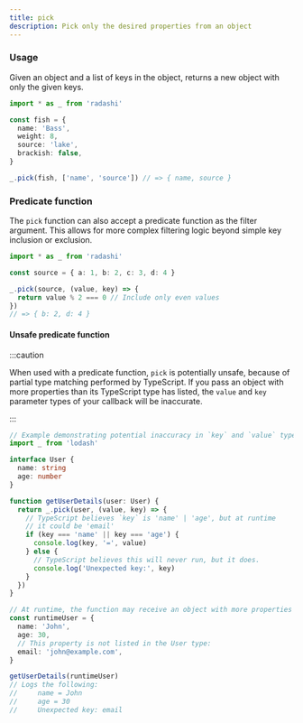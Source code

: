 ```yaml
---
title: pick
description: Pick only the desired properties from an object
---
```


### Usage

Given an object and a list of keys in the object, returns a new object with only the given keys.

```ts
import * as _ from 'radashi'

const fish = {
  name: 'Bass',
  weight: 8,
  source: 'lake',
  brackish: false,
}

_.pick(fish, ['name', 'source']) // => { name, source }
```

### Predicate function

The `pick` function can also accept a predicate function as the filter argument. This allows for more complex filtering logic beyond simple key inclusion or exclusion.

```ts
import * as _ from 'radashi'

const source = { a: 1, b: 2, c: 3, d: 4 }

_.pick(source, (value, key) => {
  return value % 2 === 0 // Include only even values
})
// => { b: 2, d: 4 }
```

#### Unsafe predicate function

:::caution

When used with a predicate function, `pick` is potentially unsafe, because of partial type matching performed by TypeScript. If you pass an object with more properties than its TypeScript type has listed, the `value` and `key` parameter types of your callback will be inaccurate.

:::

```typescript
// Example demonstrating potential inaccuracy in `key` and `value` types within `_.pick` callback
import _ from 'lodash'

interface User {
  name: string
  age: number
}

function getUserDetails(user: User) {
  return _.pick(user, (value, key) => {
    // TypeScript believes `key` is 'name' | 'age', but at runtime
    // it could be 'email'
    if (key === 'name' || key === 'age') {
      console.log(key, '=', value)
    } else {
      // TypeScript believes this will never run, but it does.
      console.log('Unexpected key:', key)
    }
  })
}

// At runtime, the function may receive an object with more properties
const runtimeUser = {
  name: 'John',
  age: 30,
  // This property is not listed in the User type:
  email: 'john@example.com',
}

getUserDetails(runtimeUser)
// Logs the following:
//     name = John
//     age = 30
//     Unexpected key: email
```
